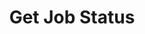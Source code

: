 ---
sidebarTitle: "Get Job Status"
title: "Get Job Status"
openapi: get /v1/digital-worker/job/status/{id}
---